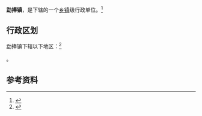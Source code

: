 {{中国乡级行政区|53/09/24/102/000}}

'''勐捧镇'''，是{{PRC admin/fullname|53/09/24/102/000|3}}下辖的一个[[乡镇|乡镇]]级行政单位。<ref>{{PRC admin/ref sgc|{{PRC admin/parent|53/09/24/102/000}}}}</ref>

== 行政区划 ==

勐捧镇下辖以下地区：<ref>{{PRC admin/ref sgc|53/09/24/102/000}}</ref>

{{PRC admin/children|53/09/24/102/000}}。

== 参考资料 ==

{{reflist}}

{{行政区划小作品}}
{{PRC admin/navcat|53/09/24/102/000}}
